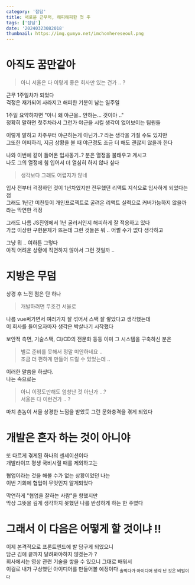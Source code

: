```yaml
---
category: '잡담'
title: 새로운 근무처, 해피해피한 첫 주
tags: ['잡담']
date: '20240323082018'
thumbnail: https://img.gumyo.net/imchonhereseoul.png
---
```


# 아직도 꿈만같아
> 아니 서울은 다 이렇게 좋은 회사만 있는 건가 .. ?   

근무 1주일차가 되었다  
걱정은 재가되어 사라지고 해피한 기분이 남는 일주일  

1주일 요약하자면 "아니 왜 야근을.. 안하는... 것이야 .."  
정확히 말하면 첫주차라서 그런가 야근을 시킬 생각이 없어보이는 팀원들  


이렇게 말하고 차주부터 야근하는게 아닌가..? 라는 생각을 가질 수도 있지만  
그또한 어떠하리, 지금 상황을 볼 때 야근정도 조금 더 해도 괜찮지 않을까 한다  


나와 이번에 같이 들어온 입사동기..? 분은 열정을 불태우고 계시고   
나도 그의 열정에 힘 입어서 더 열심히 하지 않나 싶다  

> 생각보다 그래도 어렵지가 않네  

입사 전부터 걱정하던 것이 1년차였지만 전무했던 리액트 지식으로  입사하게 되었다는 점  
그래도 1년간 미친듯이 개인프로젝트로 굴려온 리액트 실력으로 커버가능하지 않을까 라는 막연한 걱정  

그래도 나름 JS진영에서 1년 굴러서인지 해피하게 잘 적응하고 있다  
가끔 이상한 구현문제가 뜨는데 그런 것들은 뭐 .. 어쩔 수가 없다 생각하고  

그냥 뭐 .. 여하튼 그렇다   
아직 어려운 상황에 직면하지 않아서 그런 것일까 ..   

# 지방은 무덤 
상경 후 느낀 점은 단 하나  
> 개발하려면 무조건 서울로  

나름 vue써가면서 여러가지 잘 섞어서 스택 잘 쌓았다고 생각했는데   
이 회사를 들어오자마자 생각은 박살나기 시작했다  

보안적 측면, 기술스택, CI/CD의 전문화 등등 이미 그 시스템을 구축하신 분은  
> 별로 준비를 못해서 정말 미안하네요 ..   
> 조금 더 편하게 만들어 드릴 수 있었는데 ..  

이러한 말씀을 하셨다.  
나는 속으로는  

> 아니 이정도만해도 엄청난 것 아닌가 ...?  
> 서울은 다 이런건가 .. ?    

마치 촌놈이 서울 상경한 느낌을 받았듯 그런 문화충격을 겪게 되었다  


# 개발은 혼자 하는 것이 아니야 
또 다르게 겪게된 하나의 센세이션이다  
개발라이프 평생 국비시절 때를 제외하고는  

협업이라는 것을 해볼 수가 없는 상황이었던 나는  
이번 기회에 협업이 무엇인지 알게되었다  

막연하게 "협업을 잘하는 사람"을 향했지만  
막상 그뜻을 깊게 생각하지 못했던 나를 반성하게 하는 한 주였다  

# 그래서 이 다음은 어떻게 할 것이냐 !! 
이제 본격적으로 프론트엔드에 발 담구게 되었으니  
담근 김에 끝까지 달려봐야하지 않겠는가 ?  
회사에서는 영상 관련 기술을 쌓을 수 있으니 그대로 배워서  
이걸로 내가 구상했던 아이디어를 만들어볼 예정이다  <sub>술먹다가 아이디어 생각 난 것은 비밀이다</sub>


